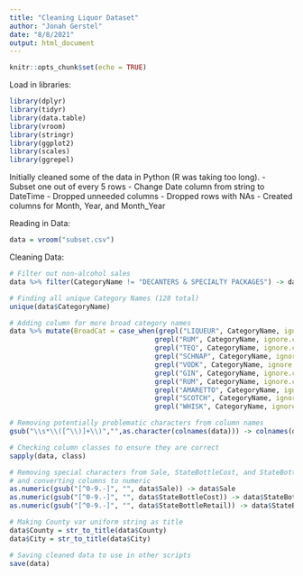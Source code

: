 ```yaml
---
title: "Cleaning Liquor Dataset"
author: "Jonah Gerstel"
date: "8/8/2021"
output: html_document
---
```


```r
knitr::opts_chunk$set(echo = TRUE)
```

Load in libraries:
```r
library(dplyr)
library(tidyr)
library(data.table)
library(vroom)
library(stringr)
library(ggplot2)
library(scales)
library(ggrepel)
```
Initially cleaned some of the data in Python (R was taking too long).
- Subset one out of every 5 rows
- Change Date column from string to DateTime
- Dropped unneeded columns
- Dropped rows with NAs
- Created columns for Month, Year, and Month_Year

Reading in Data:
```r
data = vroom("subset.csv")
```

Cleaning Data:
```r
# Filter out non-alcohol sales
data %>% filter(CategoryName != "DECANTERS & SPECIALTY PACKAGES") -> data

# Finding all unique Category Names (128 total)
unique(data$CategoryName)

# Adding column for more broad category names
data %>% mutate(BroadCat = case_when(grepl("LIQUEUR", CategoryName, ignore.case = TRUE) ~ "Liqueur",
                                    grepl("RUM", CategoryName, ignore.case = TRUE) ~ "Rum",
                                    grepl("TEQ", CategoryName, ignore.case = TRUE) ~ "Tequila",
                                    grepl("SCHNAP", CategoryName, ignore.case = TRUE) ~ "Schnapps",
                                    grepl("VODK", CategoryName, ignore.case = TRUE) ~ "Vodka",
                                    grepl("GIN", CategoryName, ignore.case = TRUE) ~ "Gin",
                                    grepl("RUM", CategoryName, ignore.case = TRUE) ~ "Rum",
                                    grepl("AMARETTO", CategoryName, ignore.case = TRUE) ~ "Liqueur",
                                    grepl("SCOTCH", CategoryName, ignore.case = TRUE) ~ "Whiskey",
                                    grepl("WHISK", CategoryName, ignore.case = TRUE) ~ "Whiskey")) -> data

# Removing potentially problematic characters from column names
gsub("\\s*\\([^\\)]+\\)","",as.character(colnames(data))) -> colnames(data)

# Checking column classes to ensure they are correct
sapply(data, class)

# Removing special characters from Sale, StateBottleCost, and StateBottleRetial columns
# and converting columns to numeric
as.numeric(gsub("[^0-9.-]", "", data$Sale)) -> data$Sale
as.numeric(gsub("[^0-9.-]", "", data$StateBottleCost)) -> data$StateBottleCost
as.numeric(gsub("[^0-9.-]", "", data$StateBottleRetail)) -> data$StateBottleRetail

# Making County var uniform string as title
data$County = str_to_title(data$County)
data$City = str_to_title(data$City)

# Saving cleaned data to use in other scripts
save(data)
```